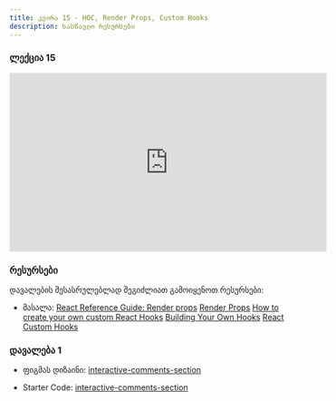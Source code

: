```yaml
---
title: კვირა 15 - HOC, Render Props, Custom Hooks
description: სასწავლო რესურსები
---
```


### ლექცია 15
<iframe width="560" height="315"  src="https://www.youtube.com/watch?v=hw04xjevDDw&ab_channel=BitCamp" title="YouTube video player" frameborder="0" allow="accelerometer; autoplay; clipboard-write; encrypted-media; gyroscope; picture-in-picture; web-share" allowfullscreen></iframe>

### რესურსები
დავალების შესასრულებლად შეგიძლიათ გამოიყენოთ რესურსები:

- მასალა: [React Reference Guide: Render props](https://blog.logrocket.com/react-reference-guide-render-props/)
[Render Props](https://legacy.reactjs.org/docs/render-props.html)
[How to create your own custom React Hooks](https://blog.logrocket.com/create-your-own-custom-react-hooks/)
[Building Your Own Hooks](https://legacy.reactjs.org/docs/hooks-custom.html)
[React Custom Hooks](https://www.w3schools.com/react/react_customhooks.asp)


### დავალება 1

- ფიგმას დიზაინი: [interactive-comments-section](https://www.figma.com/file/wNQAWvcvKHVo4BeH3bS0B7/interactive-comments-section?type=design&node-id=0-1&mode=design)

- Starter Code: [interactive-comments-section](/zip-files/interactive-comments-section.zip)